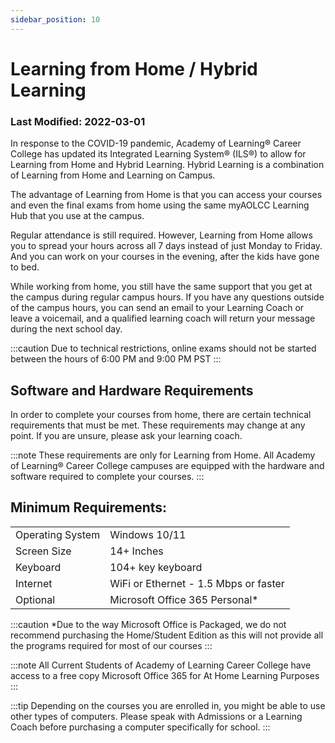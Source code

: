 ```yaml
---
sidebar_position: 10
---
```


# Learning from Home / Hybrid Learning

### Last Modified: 2022-03-01
In response to the COVID-19 pandemic, Academy of Learning® Career College has updated its Integrated Learning System® (ILS®) to allow for Learning from Home and Hybrid Learning. Hybrid Learning is a combination of Learning from Home and Learning on Campus.

The advantage of Learning from Home is that you can access your courses and even the final exams from home using the same myAOLCC Learning Hub that you use at the campus.

Regular attendance is still required. However, Learning from Home allows you to spread your hours across all 7 days instead of just Monday to Friday. And you can work on your courses in the evening, after the kids have gone to bed.

While working from home, you still have the same support that you get at the campus during regular campus hours. If you have any questions outside of the campus hours, you can send an email to your Learning Coach or leave a voicemail, and a qualified learning coach will return your message during the next school day.

:::caution 
Due to technical restrictions, online exams should not be started between the hours of 6:00 PM and 9:00 PM PST
:::

## Software and Hardware Requirements
In order to complete your courses from home, there are certain technical requirements that must be met.
These requirements may change at any point. If you are unsure, please ask your learning coach.

:::note
These requirements are only for Learning from Home. All Academy of Learning® Career College campuses are equipped with the hardware and software required to complete your courses.
:::

## Minimum Requirements:
<table>
<tr><td>Operating System</td><td>Windows 10/11</td></tr>
<tr><td>Screen Size</td><td>14+ Inches</td></tr>
<tr><td>Keyboard</td><td>104+ key keyboard</td></tr>
<tr><td>Internet</td><td>WiFi or Ethernet - 1.5 Mbps or faster</td></tr>
<tr><td>Optional</td><td>Microsoft Office 365 Personal* </td></tr>
</table>


:::caution
*Due to the way Microsoft Office is Packaged, we do not recommend purchasing the Home/Student Edition as this will not provide all the programs required for most of our courses
:::

:::note
All Current Students of Academy of Learning Career College have access to a free copy Microsoft Office 365 for At Home Learning Purposes
:::

:::tip
Depending on the courses you are enrolled in, you might be able to use other types of computers. Please speak with Admissions or a Learning Coach before purchasing a computer specifically for school.
:::
